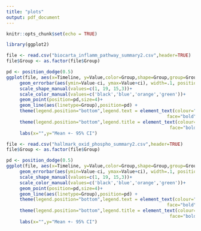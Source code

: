 ```yaml
---
title: "plots"
output: pdf_document
---
```


```r
knitr::opts_chunk$set(echo = TRUE)
```

```r
library(ggplot2)

file <- read.csv("biocarta_inflamm_pathway_summary2.csv",header=TRUE)
file$Group <- as.factor(file$Group)

pd <- position_dodge(0.5) 
ggplot(file, aes(x=Timeline, y=Value,color=Group,shape=Group,group=Group)) + 
     geom_errorbar(aes(ymin=Value-ci, ymax=Value+ci), width=.1, position=pd,color="black") +
     scale_shape_manual(values=c(1, 19, 15,3))+
     scale_color_manual(values=c('black','blue','orange','green'))+
     geom_point(position=pd,size=4)+
     geom_line(aes(linetype=Group),position=pd) +
     theme(legend.position="bottom",legend.text = element_text(colour="black", size=12, 
                                                            face="bold")) +
     theme(legend.position="bottom",legend.title = element_text(colour="black", size=12, 
                                                             face="bold"))+
     labs(x="",y="Mean +- 95% CI")
```


```r
file <- read.csv("hallmark_oxid_phospho_summary2.csv",header=TRUE)
file$Group <- as.factor(file$Group)

pd <- position_dodge(0.5) 
ggplot(file, aes(x=Timeline, y=Value,color=Group,shape=Group,group=Group)) + 
     geom_errorbar(aes(ymin=Value-ci, ymax=Value+ci), width=.1, position=pd,color="black") +
     scale_shape_manual(values=c(1, 19, 15,3))+
     scale_color_manual(values=c('black','blue','orange','green'))+
     geom_point(position=pd,size=4)+
     geom_line(aes(linetype=Group),position=pd) +
     theme(legend.position="bottom",legend.text = element_text(colour="black", size=12, 
                                                            face="bold")) +
     theme(legend.position="bottom",legend.title = element_text(colour="black", size=12, 
                                                             face="bold"))+
     labs(x="",y="Mean +- 95% CI")
```
 
 